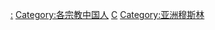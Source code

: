 [[Category:中国伊斯兰教|:‎]]
[[Category:各宗教中国人|Category:各宗教中国人]]
[[Category:各國穆斯林|C]]
[[Category:亚洲穆斯林|Category:亚洲穆斯林]]